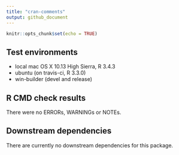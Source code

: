 ```yaml
---
title: "cran-comments"
output: github_document
---
```


```r
knitr::opts_chunk$set(echo = TRUE)
```

## Test environments 
* local mac OS X 10.13 High Sierra, R 3.4.3 
* ubuntu (on travis-ci, R 3.3.0)
* win-builder (devel and release)

## R CMD check results
There were no ERRORs, WARNINGs or NOTEs. 

## Downstream dependencies
There are currently no downstream dependencies for this package. 

